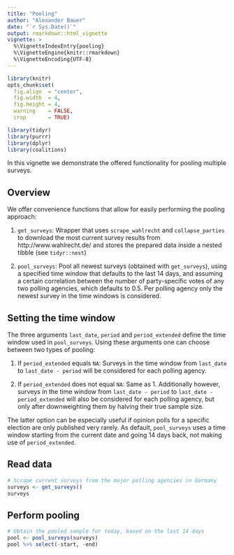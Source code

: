 ```yaml
---
title: "Pooling"
author: "Alexander Bauer"
date: "`r Sys.Date()`"
output: rmarkdown::html_vignette
vignette: >
  %\VignetteIndexEntry{pooling}
  %\VignetteEngine{knitr::rmarkdown}
  %\VignetteEncoding{UTF-8}
---
```



```r
library(knitr)
opts_chunk$set(
  fig.align  = "center",
  fig.width  = 4,
  fig.height = 4,
  warning    = FALSE,
  crop       = TRUE)
```


```r
library(tidyr)
library(purrr)
library(dplyr)
library(coalitions)
```


In this vignette we demonstrate the offered functionality for pooling 
multiple surveys.


## Overview
We offer convenience functions that allow for easily performing the pooling
approach:

1. `get_surveys`: Wrapper that uses `scrape_wahlrecht` and `collapse_parties`
to download the most current survey results from http://www.wahlrecht.de/
and stores the prepared data inside a nested tibble (see `tidyr::nest`)

2. `pool_surveys`: Pool all newest surveys (obtained with `get_surveys`), using
a specified time window that defaults to the last 14 days, and assuming a certain
correlation between the number of party-specific votes of any two polling agencies,
which defaults to 0.5. Per polling agency only the newest survey in the time windows
is considered.


## Setting the time window
The three arguments `last_date`, `period` and `period_extended` define the time window
used in `pool_surveys`. Using these arguments one can choose between two types of pooling:

1. If `period_extended` equals `NA`: Surveys in the time window from `last_date` to
`last_date - period` will be considered for each polling agency.

2. If `period_extended` does not equal `NA`: Same as 1. Additionally however, surveys in the time
window from `last_date - period` to `last_date - period_extended` will also be considered
for each polling agency, but only after downweighting them by halving their
true sample size.

The latter option can be especially useful if opinion polls for a specific election
are only published very rarely. As default, `pool_surveys` uses a time window starting
from the current date and going 14 days back, not making use of `period_extended`.



## Read data
```r
# Scrape current surveys from the major polling agencies in Germany
surveys <- get_surveys()
surveys
```

## Perform pooling
```r
# Obtain the pooled sample for today, based on the last 14 days
pool <- pool_surveys(surveys)
pool %>% select(-start, -end)
```

